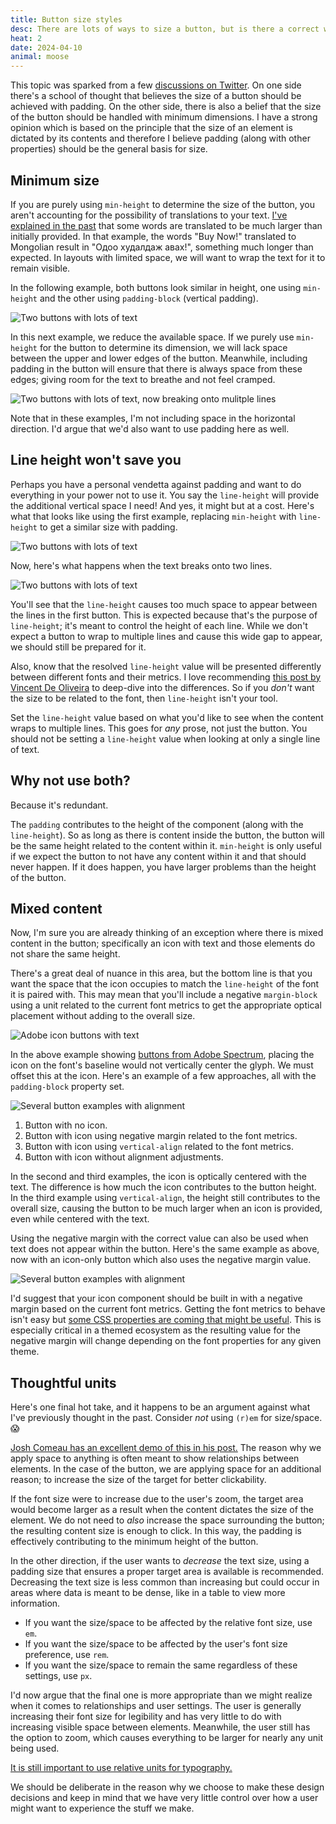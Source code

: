 ```yaml
---
title: Button size styles
desc: There are lots of ways to size a button, but is there a correct way?
heat: 2
date: 2024-04-10
animal: moose
---
```


This topic was sparked from a few [discussions on Twitter](https://twitter.com/donniedamato/status/1778040346728964524). On one side there's a school of thought that believes the size of a button should be achieved with padding. On the other side, there is also a belief that the size of the button should be handled with minimum dimensions. I have a strong opinion which is based on the principle that the size of an element is dictated by its contents and therefore I believe padding (along with other properties) should be the general basis for size. 

## Minimum size

If you are purely using `min-height` to determine the size of the button, you aren't accounting for the possibility of translations to your text. [I've explained in the past](https://gridless.design/for-designers#content-driven-design) that some words are translated to be much larger than initially provided. In that example, the words "Buy Now!" translated to Mongolian result in "Одоо худалдаж авах!", something much longer than expected. In layouts with limited space, we will want to wrap the text for it to remain visible.

In the following example, both buttons look similar in height, one using `min-height` and the other using `padding-block` (vertical padding).

![Two buttons with lots of text](/images/mongolian-button-oneline.png)

In this next example, we reduce the available space. If we purely use `min-height` for the button to determine its dimension, we will lack space between the upper and lower edges of the button. Meanwhile, including padding in the button will ensure that there is always space from these edges; giving room for the text to breathe and not feel cramped.

![Two buttons with lots of text, now breaking onto mulitple lines](/images/mongolian-button-twoline.png)

Note that in these examples, I'm not including space in the horizontal direction. I'd argue that we'd also want to use padding here as well.

## Line height won't save you

Perhaps you have a personal vendetta against padding and want to do everything in your power not to use it. You say the `line-height` will provide the additional vertical space I need! And yes, it might but at a cost. Here's what that looks like using the first example, replacing `min-height` with `line-height` to get a similar size with padding.

![Two buttons with lots of text](/images/mongolian-button-lh1.png)

Now, here's what happens when the text breaks onto two lines.

![Two buttons with lots of text](/images/mongolian-button-lh2.png)

You'll see that the `line-height` causes too much space to appear between the lines in the first button. This is expected because that's the purpose of `line-height`; it's meant to control the height of each line. While we don't expect a button to wrap to multiple lines and cause this wide gap to appear, we should still be prepared for it.

Also, know that the resolved `line-height` value will be presented differently between different fonts and their metrics. I love recommending [this post by Vincent De Oliveira](https://iamvdo.me/en/blog/css-font-metrics-line-height-and-vertical-align) to deep-dive into the differences. So if you _don't_ want the size to be related to the font, then `line-height` isn't your tool.

Set the `line-height` value based on what you'd like to see when the content wraps to multiple lines. This goes for _any_ prose, not just the button. You should not be setting a `line-height` value when looking at only a single line of text.

## Why not use both?

Because it's redundant.

The `padding` contributes to the height of the component (along with the `line-height`). So as long as there is content inside the button, the button will be the same height related to the content within it. `min-height` is only useful if we expect the button to not have any content within it and that should never happen. If it does happen, you have larger problems than the height of the button.

## Mixed content

Now, I'm sure you are already thinking of an exception where there is mixed content in the button; specifically an icon with text and those elements do not share the same height.

There's a great deal of nuance in this area, but the bottom line is that you want the space that the icon occupies to match the `line-height` of the font it is paired with. This may mean that you'll include a negative `margin-block` using a unit related to the current font metrics to get the appropriate optical placement without adding to the overall size.

![Adobe icon buttons with text](/images/adobe-icon-buttons.png)

In the above example showing [buttons from Adobe Spectrum](https://spectrum.adobe.com/page/button/#Size), placing the icon on the font's baseline would not vertically center the glyph. We must offset this at the icon. Here's an example of a few approaches, all with the `padding-block` property set.

![Several button examples with alignment](/images/button-icon-compare.png)

1. Button with no icon.
2. Button with icon using negative margin related to the font metrics.
3. Button with icon using `vertical-align` related to the font metrics.
4. Button with icon without alignment adjustments.

In the second and third examples, the icon is optically centered with the text. The difference is how much the icon contributes to the button height. In the third example using `vertical-align`, the height still contributes to the overall size, causing the button to be much larger when an icon is provided, even while centered with the text.

Using the negative margin with the correct value can also be used when text does not appear within the button. Here's the same example as above, now with an icon-only button which also uses the negative margin value.

![Several button examples with alignment](/images/button-icon-only.png)

I'd suggest that your icon component should be built in with a negative margin based on the current font metrics. Getting the font metrics to behave isn't easy but [some CSS properties are coming that might be useful](https://caniuse.com/css-text-box-trim). This is especially critical in a themed ecosystem as the resulting value for the negative margin will change depending on the font properties for any given theme.

## Thoughtful units

Here's one final hot take, and it happens to be an argument against what I've previously thought in the past. Consider _not_ using `(r)em` for size/space. 😱

[Josh Comeau has an excellent demo of this in his post.](https://www.joshwcomeau.com/css/surprising-truth-about-pixels-and-accessibility/#strategic-unit-deployment-6) The reason why we apply space to anything is often meant to show relationships between elements. In the case of the button, we are applying space for an additional reason; to increase the size of the target for better clickability.

If the font size were to increase due to the user's zoom, the target area would become larger as a result when the content dictates the size of the element. We do not need to _also_ increase the space surrounding the button; the resulting content size is enough to click. In this way, the padding is effectively contributing to the minimum height of the button.

In the other direction, if the user wants to _decrease_ the text size, using a padding size that ensures a proper target area is available is recommended. Decreasing the text size is less common than increasing but could occur in areas where data is meant to be dense, like in a table to view more information.

- If you want the size/space to be affected by the relative font size, use `em`.
- If you want the size/space to be affected by the user's font size preference, use `rem`.
- If you want the size/space to remain the same regardless of these settings, use `px`.

I'd now argue that the final one is more appropriate than we might realize when it comes to relationships and user settings. The user is generally increasing their font size for legibility and has very little to do with increasing visible space between elements. Meanwhile, the user still has the option to zoom, which causes everything to be larger for nearly any unit being used.

[It is still important to use relative units for typography.](./62-5)

We should be deliberate in the reason why we choose to make these design decisions and keep in mind that we have very little control over how a user might want to experience the stuff we make.